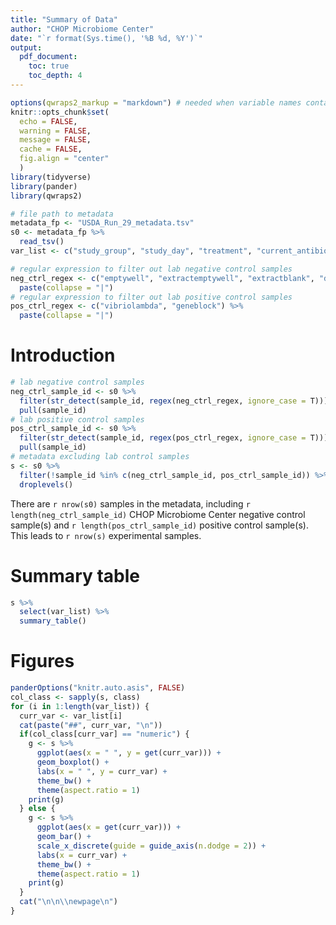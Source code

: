 ```yaml
---
title: "Summary of Data"
author: "CHOP Microbiome Center"
date: "`r format(Sys.time(), '%B %d, %Y')`"
output: 
  pdf_document:
    toc: true
    toc_depth: 4
---
```


```r
options(qwraps2_markup = "markdown") # needed when variable names contain an underscore (_)
knitr::opts_chunk$set(
  echo = FALSE,
  warning = FALSE,
  message = FALSE,
  cache = FALSE,
  fig.align = "center"
  )
library(tidyverse)
library(pander)
library(qwraps2)
```

```r
# file path to metadata
metadata_fp <- "USDA_Run_29_metadata.tsv"
s0 <- metadata_fp %>%
  read_tsv()
var_list <- c("study_group", "study_day", "treatment", "current_antibiotics")
```

```r
# regular expression to filter out lab negative control samples
neg_ctrl_regex <- c("emptywell", "extractemptywell", "extractblank", "dnafreewater") %>%
  paste(collapse = "|")
# regular expression to filter out lab positive control samples
pos_ctrl_regex <- c("vibriolambda", "geneblock") %>%
  paste(collapse = "|")
```

\newpage

# Introduction

```r
# lab negative control samples
neg_ctrl_sample_id <- s0 %>%
  filter(str_detect(sample_id, regex(neg_ctrl_regex, ignore_case = T))) %>%
  pull(sample_id)
# lab positive control samples
pos_ctrl_sample_id <- s0 %>%
  filter(str_detect(sample_id, regex(pos_ctrl_regex, ignore_case = T))) %>%
  pull(sample_id)
# metadata excluding lab control samples
s <- s0 %>%
  filter(!sample_id %in% c(neg_ctrl_sample_id, pos_ctrl_sample_id)) %>%
  droplevels()
```

There are `r nrow(s0)` samples in the metadata, including `r length(neg_ctrl_sample_id)` CHOP Microbiome Center negative control sample(s) and `r length(pos_ctrl_sample_id)` positive control sample(s). This leads to `r nrow(s)` experimental samples. 

\newpage

# Summary table

```r
s %>%
  select(var_list) %>% 
  summary_table()
```

\newpage

# Figures

```r
panderOptions("knitr.auto.asis", FALSE)
col_class <- sapply(s, class)
for (i in 1:length(var_list)) {
  curr_var <- var_list[i]
  cat(paste("##", curr_var, "\n"))
  if(col_class[curr_var] == "numeric") {
    g <- s %>%
      ggplot(aes(x = " ", y = get(curr_var))) +
      geom_boxplot() +
      labs(x = " ", y = curr_var) +
      theme_bw() +
      theme(aspect.ratio = 1)
    print(g)
  } else {
    g <- s %>%
      ggplot(aes(x = get(curr_var))) +
      geom_bar() +
      scale_x_discrete(guide = guide_axis(n.dodge = 2)) +
      labs(x = curr_var) +
      theme_bw() +
      theme(aspect.ratio = 1)
    print(g)
  }
  cat("\n\n\\newpage\n")
}
```
